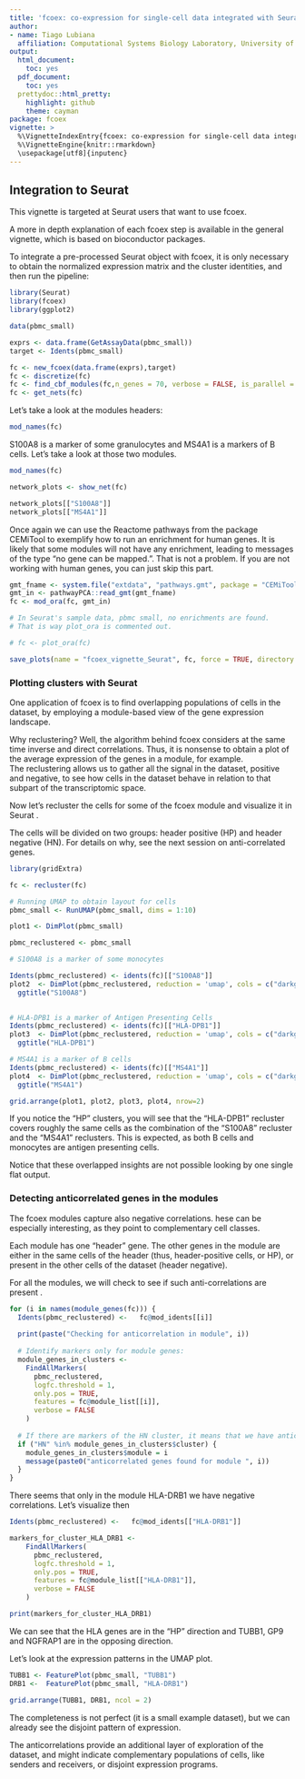 ```yaml
---
title: 'fcoex: co-expression for single-cell data integrated with Seurat'
author:
- name: Tiago Lubiana
  affiliation: Computational Systems Biology Laboratory, University of São Paulo, Brazil
output:
  html_document:
    toc: yes
  pdf_document:
    toc: yes
  prettydoc::html_pretty:
    highlight: github
    theme: cayman
package: fcoex
vignette: > 
  %\VignetteIndexEntry{fcoex: co-expression for single-cell data integrated with Seurat}
  %\VignetteEngine{knitr::rmarkdown}
  \usepackage[utf8]{inputenc}
---
```

## Integration to Seurat 

This vignette is targeted at Seurat users that want to use fcoex. 

A more in depth explanation of each fcoex step is available in the general vignette, which is based on bioconductor packages.

To integrate a pre-processed Seurat object with fcoex, it is only necessary to obtain the normalized expression matrix and the cluster identities, and then run the pipeline:

```r
library(Seurat)
library(fcoex)
library(ggplot2)

data(pbmc_small)

exprs <- data.frame(GetAssayData(pbmc_small))
target <- Idents(pbmc_small)

fc <- new_fcoex(data.frame(exprs),target)
fc <- discretize(fc)
fc <- find_cbf_modules(fc,n_genes = 70, verbose = FALSE, is_parallel = FALSE)
fc <- get_nets(fc)
```
Let's take a look at the modules headers:

```r
mod_names(fc)
```

S100A8 is a marker of some granulocytes and MS4A1 is a markers of B cells. Let's take a look at those two modules. 

```r
mod_names(fc)

network_plots <- show_net(fc)

network_plots[["S100A8"]]
network_plots[["MS4A1"]]
```


Once again we can use the Reactome pathways from the package CEMiTool to exemplify how to run an enrichment for human genes.
It is likely that some modules will not have any enrichment, leading to messages of the type "no gene can be mapped.". 
That is not a problem.
If you are not working with human genes, you can just skip this part.

```r
gmt_fname <- system.file("extdata", "pathways.gmt", package = "CEMiTool")
gmt_in <- pathwayPCA::read_gmt(gmt_fname)
fc <- mod_ora(fc, gmt_in)

# In Seurat's sample data, pbmc small, no enrichments are found. 
# That is way plot_ora is commented out.

# fc <- plot_ora(fc)
```

```r
save_plots(name = "fcoex_vignette_Seurat", fc, force = TRUE, directory = "./Plots")
```

### Plotting clusters with  Seurat

One application of fcoex is to find overlapping populations of cells in the dataset, by employing a module-based view of the gene expression landscape. 

Why reclustering? Well, the algorithm behind fcoex considers at the same time inverse and direct correlations. 
Thus, it is nonsense to obtain a plot of the average expression of the genes in a module, for example.  
The reclustering allows us to gather all the signal in the dataset, positive and negative, to see how cells in the dataset behave in relation to that subpart of the transcriptomic space.

Now let's recluster the cells for some of the fcoex module and visualize it in Seurat .

The cells will be divided on two groups: header positive (HP) and header negative (HN). 
For details on why, see the next session on anti-correlated genes.

```r
library(gridExtra)

fc <- recluster(fc) 

# Running UMAP to obtain layout for cells
pbmc_small <- RunUMAP(pbmc_small, dims = 1:10)

plot1 <- DimPlot(pbmc_small)

pbmc_reclustered <- pbmc_small

# S100A8 is a marker of some monocytes

Idents(pbmc_reclustered) <- idents(fc)[["S100A8"]]
plot2  <- DimPlot(pbmc_reclustered, reduction = 'umap', cols = c("darkgreen", "dodgerblue3")) +
  ggtitle("S100A8")
    

# HLA-DPB1 is a marker of Antigen Presenting Cells
Idents(pbmc_reclustered) <- idents(fc)[["HLA-DPB1"]]
plot3  <- DimPlot(pbmc_reclustered, reduction = 'umap', cols = c("darkgreen", "dodgerblue3")) +
  ggtitle("HLA-DPB1")

# MS4A1 is a marker of B cells
Idents(pbmc_reclustered) <- idents(fc)[["MS4A1"]]
plot4  <- DimPlot(pbmc_reclustered, reduction = 'umap', cols = c("darkgreen", "dodgerblue3")) +
  ggtitle("MS4A1")

grid.arrange(plot1, plot2, plot3, plot4, nrow=2)

```
If you notice the "HP" clusters, you will see that the "HLA-DPB1" recluster covers roughly the same cells as the combination of the "S100A8" recluster and the "MS4A1" reclusters. 
This is expected, as both B cells and monocytes are antigen presenting cells. 

Notice that these overlapped insights are not possible looking by one single flat output.

### Detecting anticorrelated genes in the modules

The  fcoex modules capture also negative correlations.
hese can be especially interesting, as they point to complementary cell classes.

Each module has one "header" gene. The other genes in the module are either in the same cells of the header (thus, header-positive cells, or HP), or present in the other cells of the dataset (header negative). 

For all the modules, we will check to see if such anti-correlations are present .

```r

for (i in names(module_genes(fc))) {
  Idents(pbmc_reclustered) <-   fc@mod_idents[[i]]
  
  print(paste("Checking for anticorrelation in module", i))
 
  # Identify markers only for module genes:
  module_genes_in_clusters <-
    FindAllMarkers(
      pbmc_reclustered,
      logfc.threshold = 1,
      only.pos = TRUE,
      features = fc@module_list[[i]],
      verbose = FALSE
    )
  
  # If there are markers of the HN cluster, it means that we have anticorrelation
  if ("HN" %in% module_genes_in_clusters$cluster) {
    module_genes_in_clusters$module = i
    message(paste0("anticorrelated genes found for module ", i))
  }
}
```

There seems that only in the module HLA-DRB1 we have negative correlations. Let's visualize then


```r
Idents(pbmc_reclustered) <-   fc@mod_idents[["HLA-DRB1"]]

markers_for_cluster_HLA_DRB1 <-
    FindAllMarkers(
      pbmc_reclustered,
      logfc.threshold = 1,
      only.pos = TRUE,
      features = fc@module_list[["HLA-DRB1"]],
      verbose = FALSE
    )

print(markers_for_cluster_HLA_DRB1)
```

We can see that the HLA genes are in the "HP" direction and TUBB1, GP9 and NGFRAP1 are in the opposing direction.

Let's look at the expression patterns in the UMAP plot.

```r
TUBB1 <- FeaturePlot(pbmc_small, "TUBB1")
DRB1 <-  FeaturePlot(pbmc_small, "HLA-DRB1")

grid.arrange(TUBB1, DRB1, ncol = 2)

```

The completeness is not perfect (it is a small example dataset), but we can already see the disjoint pattern of expression. 

The anticorrelations provide an additional layer of exploration of the dataset, and might indicate complementary populations of cells, like senders and receivers, or disjoint expression programs.
